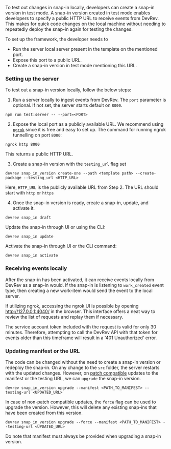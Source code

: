 To test out changes in snap-in locally, developers can create a snap-in version in test mode.
A snap-in version created in test mode enables developers to specify a public HTTP URL to receive events from DevRev. This makes for
quick code changes on the local machine without needing to repeatedly deploy the snap-in again for testing the changes.

To set up the framework, the developer needs to

- Run the server local server present in the template on the mentioned port.
- Expose this port to a public URL.
- Create a snap-in version in test mode mentioning this URL.

### Setting up the server

To test out a snap-in version locally, follow the below steps:

1. Run a server locally to ingest events from DevRev. The `port` parameter is optional. If not set, the server starts default on `8000`.

  ```
  npm run test:server -- --port=<PORT>
  ```

2. Expose the local port as a publicly available URL. We recommend using [`ngrok`](https://ngrok.com/download) since it is free and easy to set up. The command for running ngrok tunnelling on port `8000`:

  ```
  ngrok http 8000
  ```

This returns a public HTTP URL.

3. Create a snap-in version with the `testing_url` flag set

  ```
  devrev snap_in_version create-one --path <template path> --create-package --testing_url <HTTP_URL>
  ```

Here, `HTTP_URL` is the publicly available URL from Step 2. The URL should start with `http` or `https`

4. Once the snap-in version is ready, create a snap-in, update, and activate it.

  ```
  devrev snap_in draft
  ```

  Update the snap-in through UI or using the CLI:
  
  ```
  devrev snap_in update
  ```
  
  Activate the snap-in through UI or the CLI command:
  
  ```
  devrev snap_in activate
  ```

### Receiving events locally

After the snap-in has been activated, it can receive events locally from DevRev as a
snap-in would. If the snap-in is listening to `work_created` event type, then creating a
new work-item would send the event to the local server.

If utilizing ngrok, accessing the ngrok UI is possible by opening http://127.0.0.1:4040/ in the browser. This interface offers a neat way to review the list of requests and replay them if necessary.

The service account token included with the request is valid for only 30 minutes. Therefore, attempting to call the DevRev API with that token for events older than this timeframe will result in a '401 Unauthorized' error.

### Updating manifest or the URL

The code can be changed without the need to create a snap-in version or redeploy the snap-in. On any change to the
`src` folder, the server restarts with the updated changes. However, on [patch compatible](https://developer.devrev.ai/snap-in-development/upgrade-snap-ins#version-compatibility) updates to the manifest or the testing URL, we can `upgrade` the snap-in version.

```
devrev snap_in_version upgrade --manifest <PATH_TO_MANIFEST> --testing-url <UPDATED_URL>
```

In case of non-patch compatible updates, the `force` flag can be used to upgrade the version. However, this will delete any
existing snap-ins that have been created from this version.

```
devrev snap_in_version upgrade --force --manifest <PATH_TO_MANIFEST> --testing-url <UPDATED_URL>
```

Do note that manifest must always be provided when upgrading a snap-in version.
